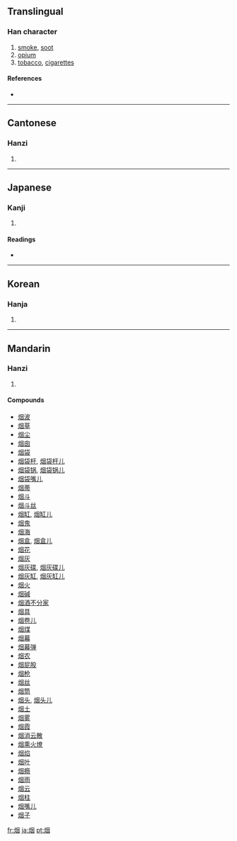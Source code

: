 {{see|煙}}
==Translingual==

===Han character===
{{Han char|rn=86|rad=火|as=06|sn=10|four=|canj=火田大 (FWK)}}

# [[smoke]], [[soot]]
# [[opium]]
# [[tobacco]], [[cigarette]]s

====References====
* {{Han ref|kx=0671.040|dkj=19022|dj=1080.030|hdz=32199.120|uh=70DF|ud=28895}}

----

==Cantonese==

===Hanzi===
{{yue-hanzi|jyut=|y=yin1}}

# {{defn|Cantonese}}

----

==Japanese==

===Kanji===
{{ja-kanji|grade=|rs=火06}}

# {{defn|Japanese}}

====Readings====
* {{ja-readings|on=[[えん]] (en)|kun=[[けむり]] (kemuri), [[けむる]] (kemuru), [[けむい]] (kemui)}}

----

==Korean==

===Hanja===
{{ko-hanja|hangeul=연|eumhun=|rv=yeon|mr=yŏn|y=yen}}

# {{defn|Korean}}

----

==Mandarin==

===Hanzi===
{{cmn-hanzi|tra=煙|pin=[[yān]] ([[yan1]])|wg=yen<sup>1</sup>}}

# {{defn|Mandarin}}

====Compounds====
* [[烟波]]
* [[烟草]]
* [[烟尘]]
* [[烟囱]]
* [[烟袋]]
* [[烟袋杆]], [[烟袋杆儿]]
* [[烟袋锅]], [[烟袋锅儿]]
* [[烟袋嘴儿]]
* [[烟蒂]]
* [[烟斗]]
* [[烟斗丝]]
* [[烟缸]], [[烟缸儿]]
* [[烟鬼]]
* [[烟海]]
* [[烟盒]], [[烟盒儿]]
* [[烟花]]
* [[烟灰]]
* [[烟灰碟]], [[烟灰碟儿]]
* [[烟灰缸]], [[烟灰缸儿]]
* [[烟火]]
* [[烟碱]]
* [[烟酒不分家]]
* [[烟具]]
* [[烟卷儿]]
* [[烟煤]]
* [[烟幕]]
* [[烟幕弹]]
* [[烟农]]
* [[烟屁股]]
* [[烟枪]]
* [[烟丝]]
* [[烟筒]]
* [[烟头]], [[烟头儿]]
* [[烟土]]
* [[烟雾]]
* [[烟霞]]
* [[烟消云散]]
* [[烟熏火燎]]
* [[烟焰]]
* [[烟叶]]
* [[烟瘾]]
* [[烟雨]]
* [[烟云]]
* [[烟柱]]
* [[烟嘴儿]]
* [[烟子]]

[[fr:烟]]
[[ja:烟]]
[[pt:烟]]